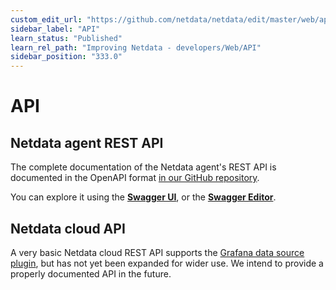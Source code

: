 ```yaml
---
custom_edit_url: "https://github.com/netdata/netdata/edit/master/web/api/README.md"
sidebar_label: "API"
learn_status: "Published"
learn_rel_path: "Improving Netdata - developers/Web/API"
sidebar_position: "333.0"
---
```

# API

## Netdata agent REST API

The complete documentation of the Netdata agent's REST API is documented in the OpenAPI format [in our GitHub repository](https://raw.githubusercontent.com/netdata/netdata/master/web/api/netdata-swagger.yaml). 

You can explore it using the **[Swagger UI](https://learn.netdata.cloud/api)**, or the **[Swagger Editor](https://editor.swagger.io/?url=https://raw.githubusercontent.com/netdata/netdata/master/web/api/netdata-swagger.yaml)**.

## Netdata cloud API

A very basic Netdata cloud REST API supports the [Grafana data source plugin](/docs/exporting-data/grafana-data-source-plugin), 
but has not yet been expanded for wider use. We intend to provide a properly documented API in the future.
